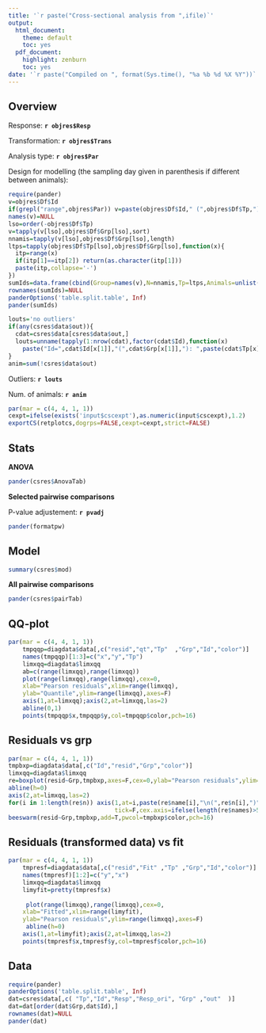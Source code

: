 ```yaml
---
title: '`r paste("Cross-sectional analysis from ",ifile)`'
output:
  html_document:
    theme: default
    toc: yes
  pdf_document:
    highlight: zenburn
    toc: yes
date: '`r paste("Compiled on ", format(Sys.time(), "%a %b %d %X %Y"))`'
---
```


Overview
-----------------------------------

Response: **`r objres$Resp`**

Transformation: **`r objres$Trans`**

Analysis type: **`r objres$Par`**

Design for modelling (the sampling day given in parenthesis if different between animals): 
```r
require(pander)
v=objres$Df$Id
if(grepl("range",objres$Par)) v=paste(objres$Df$Id," (",objres$Df$Tp,")",sep="")
names(v)=NULL
lso=order(-objres$Df$Tp)
v=tapply(v[lso],objres$Df$Grp[lso],sort)
nnamis=tapply(v[lso],objres$Df$Grp[lso],length)
ltps=tapply(objres$Df$Tp[lso],objres$Df$Grp[lso],function(x){
  itp=range(x)
  if(itp[1]==itp[2]) return(as.character(itp[1]))
  paste(itp,collapse='-')
})
sumIds=data.frame(cbind(Group=names(v),N=nnamis,Tp=ltps,Animals=unlist(sapply(v,paste,collapse=" "))))
rownames(sumIds)=NULL
panderOptions('table.split.table', Inf)
pander(sumIds)
```

```r
louts='no outliers'
if(any(csres$data$out)){
  cdat=csres$data[csres$data$out,]
  louts=unname(tapply(1:nrow(cdat),factor(cdat$Id),function(x) 
    paste("Id=",cdat$Id[x[1]],"(",cdat$Grp[x[1]],"): ",paste(cdat$Tp[x],collapse=","),sep="")))
}
anim=sum(!csres$data$out)
```

Outliers: **`r louts`**

Num. of animals: **`r anim`**

```r
par(mar = c(4, 4, 1, 1))
cexpt=ifelse(exists('input$cscexpt'),as.numeric(input$cscexpt),1.2)
exportCS(retplotcs,dogrps=FALSE,cexpt=cexpt,strict=FALSE)
```

\clearpage

Stats
-----------------------------------

**ANOVA**
```r
pander(csres$AnovaTab)
```

**Selected pairwise comparisons**

P-value adjustement: **`r pvadj`**

```r
pander(formatpw)
```

\clearpage

Model
-----------------------------------
```r
summary(csres$mod)
```

**All pairwise comparisons**
```r
pander(csres$pairTab)
```


\clearpage

QQ-plot
-----------------------------------

```r
par(mar = c(4, 4, 1, 1))
    tmpqqp=diagdata$data[,c("resid","qt","Tp"  ,"Grp","Id","color")]
    names(tmpqqp)[1:3]=c("x","y","Tp")
    limxqq=diagdata$limxqq
    ab=c(range(limxqq),range(limxqq))
    plot(range(limxqq),range(limxqq),cex=0,
    xlab="Pearson residuals",xlim=range(limxqq),
    ylab="Quantile",ylim=range(limxqq),axes=F)
    axis(1,at=limxqq);axis(2,at=limxqq,las=2)
    abline(0,1)
    points(tmpqqp$x,tmpqqp$y,col=tmpqqp$color,pch=16)
```




Residuals vs grp
-----------------------------------

```r
par(mar = c(4, 4, 1, 1))
tmpbxp=diagdata$data[,c("Id","resid","Grp","color")]
limxqq=diagdata$limxqq
re=boxplot(resid~Grp,tmpbxp,axes=F,cex=0,ylab="Pearson residuals",ylim=range(limxqq))
abline(h=0)
axis(2,at=limxqq,las=2)
for(i in 1:length(re$n)) axis(1,at=i,paste(re$name[i],"\n(",re$n[i],")",sep=""),
                              tick=F,cex.axis=ifelse(length(re$names)>5,0.6,1))
beeswarm(resid~Grp,tmpbxp,add=T,pwcol=tmpbxp$color,pch=16)
```


Residuals (transformed data) vs fit
-----------------------------------

```r
par(mar = c(4, 4, 1, 1))
    tmpresf=diagdata$data[,c("resid","Fit" ,"Tp" ,"Grp","Id","color")]
    names(tmpresf)[1:2]=c("y","x")
    limxqq=diagdata$limxqq
    limyfit=pretty(tmpresf$x)
  
     plot(range(limxqq),range(limxqq),cex=0,
    xlab="Fitted",xlim=range(limyfit),
    ylab="Pearson residuals",ylim=range(limxqq),axes=F)
     abline(h=0)
    axis(1,at=limyfit);axis(2,at=limxqq,las=2)
    points(tmpresf$x,tmpresf$y,col=tmpresf$color,pch=16)
```


\clearpage

Data
-----------------------------------
```r
require(pander)
panderOptions('table.split.table', Inf)
dat=csres$data[,c( "Tp","Id","Resp","Resp_ori", "Grp" ,"out"  )]
dat=dat[order(dat$Grp,dat$Id),]
rownames(dat)=NULL
pander(dat)
```
